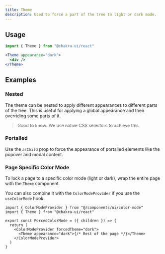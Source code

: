 ```yaml
---
title: Theme
description: Used to force a part of the tree to light or dark mode.
---
```


<ExampleTabs name="theme-basic" />

## Usage

```jsx
import { Theme } from "@chakra-ui/react"
```

```jsx
<Theme appearance="dark">
  <div />
</Theme>
```

## Examples

### Nested

The theme can be nested to apply different appearances to different parts of the
tree. This is useful for applying a global appearance and then overriding some
parts of it.

> Good to know: We use native CSS selectors to achieve this.

<ExampleTabs name="theme-nested" />

### Portalled

Use the `asChild` prop to force the appearance of portalled elements like the
popover and modal content.

<ExampleTabs name="theme-with-portalled" />

### Page Specific Color Mode

To lock a page to a specific color mode (light or dark), wrap the entire page
with the `Theme` component.

You can also combine it with the `ColorModeProvider` if you use the
`useColorMode` hook.

```tsx
import { ColorModeProvider } from "@/components/ui/color-mode"
import { Theme } from "@chakra-ui/react"

export const ForcedColorMode = ({ children }) => {
  return (
    <ColorModeProvider forcedTheme="dark">
      <Theme appearance="dark">{/* Rest of the page */}</Theme>
    </ColorModeProvider>
  )
}
```
